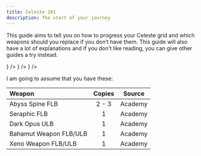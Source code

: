 ```yaml
---
title: Celeste 101
description: The start of your journey
---
```



This guide aims to tell you on how to progress your Celeste grid and which weapons should you replace if you don’t have them.
This guide will also have a lot of explanations and if you don’t like reading, you can give other guides a try instead.

<Cards className="grid grid-cols-1 gap-4 sm:grid-cols-3">
	<Card
		href="https://gbf.wiki/Basic_Grids#Dark"
		title="Basic Grid GBF Wiki"
		description="For grid progression until Rank 120"
		icon={<FileTextIcon />}
	/>
	<Card
		href="https://gbf.wiki/User:Umikin/Advanced_Grids/Celeste"
		title="GBF Wiki Advanced Grids"
		description="Additional reading about Celeste grids"
		icon={<FileTextIcon />}
	/>
	<Card
		href="https://docs.google.com/document/d/1-k60p8CzCtpKJ-aBswwl3dsZncWE-InWwhqooMzrj9A/edit?usp=sharing"
		title="Google Docs"
		description="This guide formatted in Google Docs"
		icon={<FileTextIcon />}
	/>
</Cards>

I am going to assume that you have these:

| Weapon                 | Copies | Source  |
| :--------------------- | :----: | :-----: |
| Abyss Spine FLB        | 2 - 3  | Academy |
| Seraphic FLB           |   1    | Academy |
| Dark Opus ULB          |   1    | Academy |
| Bahamut Weapon FLB/ULB |   1    | Academy |
| Xeno Weapon FLB/ULB    |   1    | Academy |
